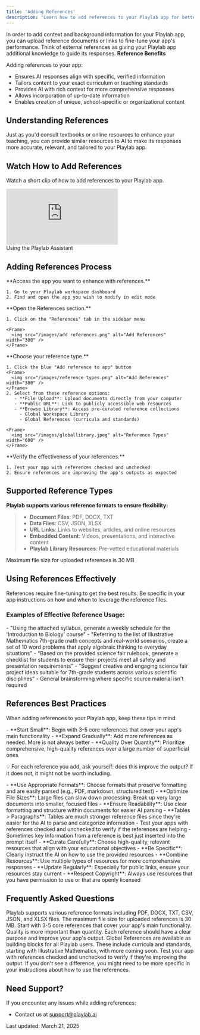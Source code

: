 ```yaml
---
title: 'Adding References'
description: 'Learn how to add references to your Playlab app for better context and performance'
---
```

In order to add context and background information for your Playlab app, you can upload reference documents or links to fine-tune your app's performance. Think of external references as giving your Playlab app additional knowledge to guide its responses.
<Info>
  **Reference Benefits**
  
  Adding references to your app:
  - Ensures AI responses align with specific, verified information
  - Tailors content to your exact curriculum or teaching standards
  - Provides AI with rich context for more comprehensive responses
  - Allows incorporation of up-to-date information
  - Enables creation of unique, school-specific or organizational content
</Info>

## <Icon icon="book-open" size="24" className="inline-block align-text-bottom" /> Understanding References

Just as you'd consult textbooks or online resources to enhance your teaching, you can provide similar resources to AI to make its responses more accurate, relevant, and tailored to your Playlab app.

## <Icon icon="video" size="24" className="inline-block align-text-bottom" /> Watch How to Add References

Watch a short clip of how to add references to your Playlab app.

<Frame>
  <iframe 
    src="https://www.loom.com/embed/3dde02f8531b43cbae6a6e4b969fa25b?sid=28ef764e-67ef-410f-bb69-2be3fe302b58" 
    frameborder="0" 
    webkitallowfullscreen 
    mozallowfullscreen 
    allowfullscreen 
    style={{ width: "100%", height: "400px" }}
  ></iframe>
  <figcaption>Using the Playlab Assistant</figcaption>
</Frame>

## <Icon icon="arrow-right" size="24" className="inline-block align-text-bottom" /> Adding References Process

<Steps>
  <Step title="Navigate to Your App">
    **Access the app you want to enhance with references.**
    
    1. Go to your Playlab workspace dashboard
    2. Find and open the app you wish to modify in edit mode
  </Step>

  <Step title="Access References Tab">
    **Open the References section.**
    
    1. Click on the "References" tab in the sidebar menu
    
    <Frame>
      <img src="/images/add references.png" alt="Add References" width="300" />
    </Frame>
  </Step>

  <Step title="Add References">
    **Choose your reference type.**
    
    1. Click the blue "Add reference to app" button
    <Frame>
      <img src="/images/reference types.png" alt="Add References" width="300" />
    </Frame>
    2. Select from these reference options:
       - **File Upload**: Upload documents directly from your computer
       - **Public URL**: Link to publicly accessible web resources
       - **Browse Library**: Access pre-curated reference collections
         - Global Workspace Library
         - Global References (curricula and standards)
    
    <Frame>
      <img src="/images/globallibrary.jpeg" alt="Reference Types" width="600" />
    </Frame>
  </Step>

  <Step title="Test Your References">
    **Verify the effectiveness of your references.**
    
    1. Test your app with references checked and unchecked
    2. Ensure references are improving the app's outputs as expected
  </Step>
</Steps>

## <Icon icon="lightbulb-on" size="24" className="inline-block align-text-bottom" /> Supported Reference Types

**Playlab supports various reference formats to ensure flexibility:**

>* **Document Files**: PDF, DOCX, TXT
>* **Data Files**: CSV, JSON, XLSX
>* **URL Links**: Links to websites, articles, and online resources
>* **Embedded Content**: Videos, presentations, and interactive content
>* **Playlab Library Resources**: Pre-vetted educational materials

<Warning>Maximum file size for uploaded references is 30 MB</Warning>

## <Icon icon="circle-check" size="24" className="inline-block align-text-bottom" /> Using References Effectively

References require fine-tuning to get the best results. Be specific in your app instructions on how and when to leverage the reference files.

### Examples of Effective Reference Usage:

<Accordion title="For specific content requirements">
  - "Using the attached syllabus, generate a weekly schedule for the 'Introduction to Biology' course"
  - "Referring to the list of Illustrative Mathematics 7th-grade math concepts and real-world scenarios, create a set of 10 word problems that apply algebraic thinking to everyday situations"
</Accordion>

<Accordion title="For safety guidelines and project requirements">
  - "Based on the provided science fair rulebook, generate a checklist for students to ensure their projects meet all safety and presentation requirements"
</Accordion>

<Accordion title="What NOT to use references for">
  - "Suggest creative and engaging science fair project ideas suitable for 7th-grade students across various scientific disciplines"
  - General brainstorming where specific source material isn't required
</Accordion>

## <Icon icon="star" size="24" className="inline-block align-text-bottom" /> References Best Practices

When adding references to your Playlab app, keep these tips in mind:

<Accordion title="Quality Over Quantity">
  - **Start Small**: Begin with 3-5 core references that cover your app's main functionality
  - **Expand Gradually**: Add more references as needed. More is not always better
  - **Quality Over Quantity**: Prioritize comprehensive, high-quality references over a large number of superficial ones
  
  💡 For each reference you add, ask yourself: does this improve the output? If it does not, it might not be worth including.
</Accordion>

<Accordion title="File Formatting">
  - **Use Appropriate Formats**: Choose formats that preserve formatting and are easily parsed (e.g., PDF, markdown, structured text)
  - **Optimize File Sizes**: Large files can slow down processing. Break up very large documents into smaller, focused files
  - **Ensure Readability**: Use clear formatting and structure within documents for easier AI parsing
  - **Tables > Paragraphs**: Tables are much stronger reference files since they're easier for the AI to parse and categorize information
</Accordion>

<Accordion title="Testing and Refinement">
  - Test your apps with references checked and unchecked to verify if the references are helping
  - Sometimes key information from a reference is best just inserted into the prompt itself
</Accordion>

<Accordion title="Additional Tips">
  - **Curate Carefully**: Choose high-quality, relevant resources that align with your educational objectives
  - **Be Specific**: Clearly instruct the AI on how to use the provided resources
  - **Combine Resources**: Use multiple types of resources for more comprehensive responses
  - **Update Regularly**: Especially for public links, ensure your resources stay current
  - **Respect Copyright**: Always use resources that you have permission to use or that are openly licensed
</Accordion>

## <Icon icon="circle-question" size="24" className="inline-block align-text-bottom" /> Frequently Asked Questions

<Accordion title="What types of files can I upload as references?">
  Playlab supports various reference formats including PDF, DOCX, TXT, CSV, JSON, and XLSX files. The maximum file size for uploaded references is 30 MB.
</Accordion>

<Accordion title="How many references should I add to my app?">
  Start with 3-5 core references that cover your app's main functionality. Quality is more important than quantity. Each reference should have a clear purpose and improve your app's output.
</Accordion>

<Accordion title="What are Global References?">
  Global References are available as building blocks for all Playlab users. These include curricula and standards, starting with Illustrative Mathematics, with more coming soon.
</Accordion>

<Accordion title="How do I know if my references are being used effectively?">
  Test your app with references checked and unchecked to verify if they're improving the output. If you don't see a difference, you might need to be more specific in your instructions about how to use the references.
</Accordion>

## <Icon icon="bullhorn" size="24" className="inline-block align-text-bottom" /> Need Support?

If you encounter any issues while adding references:

* Contact us at [support@playlab.ai](mailto:support@playlab.ai)

Last updated: March 21, 2025